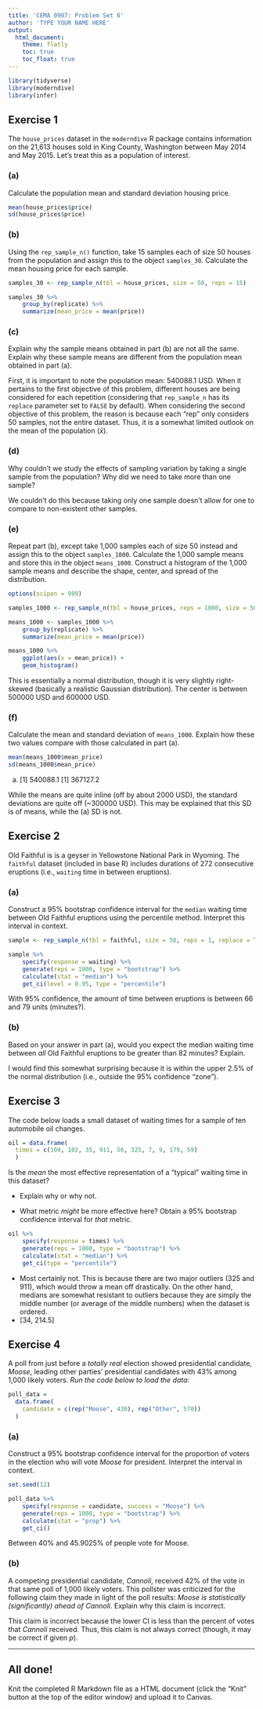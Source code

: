 ```yaml
---
title: 'CEMA 0907: Problem Set 6'
author: 'TYPE YOUR NAME HERE'
output: 
  html_document:
    theme: flatly
    toc: true
    toc_float: true
---
```


```r
library(tidyverse)
library(moderndive)
library(infer)
```

## Exercise 1
The `house_prices` dataset in the `moderndive` R package contains information on the 21,613 houses sold in King County, Washington between May 2014 and May 2015. Let's treat this as a population of interest. 

### (a)
Calculate the population mean and standard deviation housing price.

```r
mean(house_prices$price)
sd(house_prices$price)

```

### (b) 
Using the `rep_sample_n()` function, take 15 samples each of size 50 houses from the population and assign this to the object `samples_30`. Calculate the mean housing price for each sample. 

```r
samples_30 <- rep_sample_n(tbl = house_prices, size = 50, reps = 15)

samples_30 %>%
    group_by(replicate) %>%
    summarize(mean_price = mean(price))
```

### (c)
Explain why the sample means obtained in part (b) are not all the same. Explain why these sample means are different from the population mean obtained in part (a).  

First, it is important to note the population mean: 540088.1 USD. When it pertains to the first objective of this problem, different houses are being considered for each repetition (considering that `rep_sample_n` has its `replace` parameter set to `FALSE` by default). When considering the second objective of this problem, the reason is because each "rep" only considers 50 samples, not the entire dataset. Thus, it is a somewhat limited outlook on the mean of the population ($\bar{x}$).

### (d)
Why couldn’t we study the effects of sampling variation by taking a single sample from the population? Why did we need to take more than one sample?

We couldn't do this because taking only one sample doesn't allow for one to compare to non-existent other samples.

### (e)
Repeat part (b), except take 1,000 samples each of size 50 instead and assign this to the object `samples_1000`. Calculate the 1,000 sample means and store this in the object `means_1000`. Construct a histogram of the 1,000 sample means and describe the shape, center, and spread of the distribution. 

```r
options(scipen = 999)

samples_1000 <- rep_sample_n(tbl = house_prices, reps = 1000, size = 50)

means_1000 <- samples_1000 %>%
    group_by(replicate) %>%
    summarize(mean_price = mean(price))

means_1000 %>%
    ggplot(aes(x = mean_price)) +
    geom_histogram()
```

This is essentially a normal distribution, though it is very slightly right-skewed (basically a realistic Gaussian distribution). The center is between 500000 USD and 600000 USD.

### (f) 
Calculate the mean and standard deviation of `means_1000`. Explain how these two values compare with those calculated in part (a). 

```r
mean(means_1000$mean_price)
sd(means_1000$mean_price)
```
(a)
    [1] 540088.1
    [1] 367127.2

While the means are quite inline (off by about 2000 USD), the standard deviations are quite off (~300000 USD). This may be explained that this SD is of means, while the (a) SD is not.

## Exercise 2

Old Faithful is is a geyser in Yellowstone National Park in Wyoming. The `faithful` dataset (included in base R) includes durations of 272 consecutive eruptions (i.e., `waiting` time in between eruptions). 

### (a) 
Construct a 95% bootstrap confidence interval for the `median` waiting time between Old Faithful eruptions using the percentile method. Interpret this interval in context. 

```r
sample <- rep_sample_n(tbl = faithful, size = 50, reps = 1, replace = TRUE)

sample %>%
    specify(response = waiting) %>%
    generate(reps = 1000, type = "bootstrap") %>%
    calculate(stat = "median") %>%
    get_ci(level = 0.95, type = "percentile")
```

With 95% confidence, the amount of time between eruptions is between 66 and 79 units (minutes?).

### (b)
Based on your answer in part (a), would you expect the median waiting time between *all* Old Faithful eruptions to be greater than 82 minutes? Explain. 

I would find this somewhat surprising because it is within the upper 2.5% of the normal distribution (i.e., outside the 95% confidence "zone").

## Exercise 3

The code below loads a small dataset of waiting times for a sample of ten automobile oil changes. 

```r
oil = data.frame(
  times = c(104, 102, 35, 911, 56, 325, 7, 9, 179, 59)
  )
```

Is the *mean* the most effective representation of a "typical" waiting time in this dataset? 

- Explain why or why not. 

- What metric *might* be more effective here? Obtain a 95% bootstrap confidence interval for *that* metric. 

```r
oil %>%
    specify(response = times) %>%
    generate(reps = 1000, type = "bootstrap") %>%
    calculate(stat = "median") %>%
    get_ci(type = "percentile")

```

- Most certainly not. This is because there are two major outliers (325 and 911), which would throw a mean off drastically. On the other hand, medians are somewhat resistant to outliers because they are simply the middle number (or average of the middle numbers) when the dataset is ordered.
- [34, 214.5]

## Exercise 4

A poll from just before a *totally real* election showed presidential candidate, *Moose*, leading other parties' presidential candidates with 43% among 1,000 likely voters. *Run the code below to load the data*:

```r
poll_data = 
  data.frame(
    candidate = c(rep("Moose", 430), rep("Other", 570))
  )
```

### (a) 
Construct a 95% bootstrap confidence interval for the proportion of voters in the election who will vote *Moose* for president. Interpret the interval in context. 

```r
set.seed(12)

poll_data %>%
    specify(response = candidate, success = "Moose") %>%
    generate(reps = 1000, type = "bootstrap") %>%
    calculate(stat = "prop") %>%
    get_ci()
```

Between 40% and 45.9025% of people vote for Moose.

### (b)
A competing presidential candidate, *Cannoli*, received 42% of the vote in that same poll of 1,000 likely voters. This pollster was criticized for the following claim they made in light of the poll results: *Moose is statistically (significantly) ahead of Cannoli*. Explain why this claim is incorrect.

This claim is incorrect because the lower CI is less than the percent of votes that *Cannoli* received. Thus, this claim is not always correct (though, it may be correct if given $p$).

* * *

## All done!

Knit the completed R Markdown file as a HTML document (click the "Knit" button at the top of the editor window) and upload it to Canvas.
